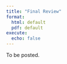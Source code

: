 ```yaml
---
title: "Final Review"
format:
  html: default
  pdf: default
execute:
  echo: false
---
```


To be posted.
